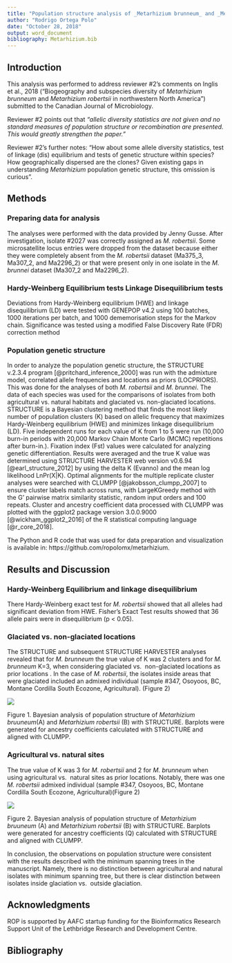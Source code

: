 ```yaml
---
title: "Population structure analysis of _Metarhizium brunneum_ and _Metarhizium robertsii_"
author: "Rodrigo Ortega Polo"
date: "October 28, 2018"
output: word_document
bibliography: Metarhizium.bib
---
```


## Introduction

This analysis was performed to address reviewer #2's comments on
Inglis et al., 2018 ("Biogeography and subspecies diversity of 
_Metarhizium brunneum_ and _Metarhizium robertsii_ in northwestern 
North America") submitted to the Canadian Journal of Microbiology.

Reviewer #2 points out that _"allelic diversity statistics are not given and no standard
measures of population structure or recombination are presented. This would greatly strengthen the paper."_

Reviewer #2's further notes: "How about some allele diversity statistics, test of linkage (dis) equilibrium and
tests of genetic structure within species? How geographically dispersed are the clones? Given existing gaps in
understanding _Metarhizium_ population genetic structure, this omission is curious".

## Methods

### Preparing data for analysis

The analyses were performed with the data provided by Jenny Gusse. After investigation,
isolate #2027 was correctly assigned as _M. robertsii_. Some microsatellite locus entries 
were dropped from the dataset because either they were completely absent from the _M. robertsii_ 
dataset (Ma375_3, Ma307_2, and Ma2296_2) or that were present only in one isolate in the _M. brunnei_ 
dataset (Ma307_2 and Ma2296_2).

### Hardy-Weinberg Equilibrium tests Linkage Disequilibrium tests

Deviations from Hardy-Weinberg equilibrium (HWE) and linkage disequilibrium (LD) were tested with 
GENEPOP v4.2 using 100 batches, 1000 iterations per batch, and 1000 dememorisation steps for the Markov chain. 
Significance was tested using a modified False Discovery Rate (FDR) correction method

### Population genetic structure

In order to analyze the population genetic structure, the STRUCTURE v.2.3.4 program 
[@pritchard_inference_2000] was run with the admixture model, 
correlated allele frequencies and locations as priors (LOCPRIORS). This was done for 
the analyses of both _M. robertsii_ and _M. brunnei_. The data of each species was used for the comparisons 
of isolates from both agricultural vs. natural habitats and glaciated vs. non-glaciated locations. 
STRUCTURE is a Bayesian clustering method that finds the most likely number of population 
clusters (K) based on allelic frequency that maximizes Hardy-Weinberg equilibrium (HWE) and minimizes linkage disequilibrium (LD).
Five independent runs for each value of K from 1 to 5 were 
run (10,000 burn-in periods with 20,000 Markov Chain Monte Carlo (MCMC) repetitions after 
burn-in.). Fixation index (Fst) values were calculated for analyzing genetic differentiation. 
Results were averaged and the true K value was determined using STRUCTURE HARVESTER web version 
v0.6.94 [@earl_structure_2012] by using the delta K (Evanno) and the mean log likelihood LnPr(X|K).
Optimal alignments for the multiple replicate cluster analyses were searched with 
CLUMPP [@jakobsson_clumpp_2007] to ensure cluster labels match across runs, with LargeKGreedy method
with the G' pairwise matrix similarity statistic, random input orders and 100 repeats. 
Cluster and ancestry coefficient data processed with CLUMPP was plotted with the ggplot2 package 
version 3.0.0.9000 [@wickham_ggplot2_2016] of the R statistical computing language [@r_core_2018].

The Python and R code that was used for data preparation and visualization is available 
in: https://github.com/ropolomx/metarhizium. 

## Results and Discussion

### Hardy-Weinberg Equilibrium and linkage disequilibrium

There Hardy-Weinberg exact test for _M. robertsii_ showed that all alleles 
had significant deviation from HWE. Fisher's Exact Test results showed that 36 allele pairs
were in disequilibrium (p < 0.05).


### Glaciated vs. non-glaciated locations

The STRUCTURE and subsequent STRUCTURE HARVESTER analyses revealed that for 
_M. brunneum_ the true value of K was 2 clusters and for _M. brunneum_ K=3, when considering glaciated vs. 
non-glaciated locations as prior locations . 
In the case of _M. robertsii_, the isolates inside areas 
that were glaciated included an admixed individual (sample #347, Osoyoos, BC, 
Montane Cordilla South Ecozone, Agricultural). (Figure 2)


![](../glaciation_structure.png)

Figure 1. Bayesian analysis of population structure of _Metarhizium bruuneum_(A) and _Metarhizium robertsii_ (B) 
with STRUCTURE. Barplots were generated for ancestry coefficients calculated with STRUCTURE and aligned with CLUMPP.

### Agricultural vs. natural sites

The true value of K was 3 for _M. robertsii_ and 2 for _M. brunneum_ when using agricultural vs. 
natural sites as prior locations. Notably, there was one _M. robertsii_ admixed individual (sample #347, Osoyoos, BC, Montane
Cordilla South Ecozone, Agricultural)(Figure 2)

![](../habitat_structure.png)

Figure 2. Bayesian analysis of population structure of _Metarhizium bruuneum_ (A) and 
_Metarhizium robertsii_ (B) with STRUCTURE. Barplots were generated for ancestry coefficients (Q)
calculated with STRUCTURE and aligned with CLUMPP.

In conclusion, the observations on population structure were 
consistent with the results described with the minimum spanning trees 
in the manuscript. Namely, there is no distinction between 
agricultural and natural isolates with minimum spanning tree, but 
there is clear distinction between isolates inside glaciation vs. 
outside glaciation.

## Acknowledgments

ROP is supported by AAFC startup funding for the Bioinformatics Research Support Unit 
of the Lethbridge Research and Development Centre.

## Bibliography


